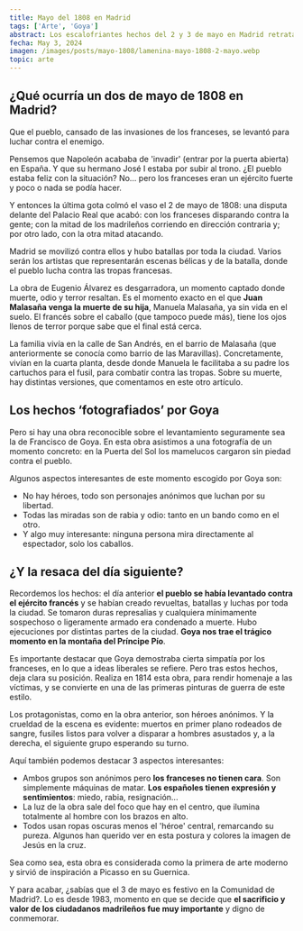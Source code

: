 ```yaml
---
title: Mayo del 1808 en Madrid
tags: ['Arte', 'Goya']
abstract: Los escalofriantes hechos del 2 y 3 de mayo en Madrid retratados por Goya en dos obras maestras
fecha: May 3, 2024
imagen: /images/posts/mayo-1808/lamenina-mayo-1808-2-mayo.webp
topic: arte
---
```


## ¿Qué ocurría un dos de mayo de 1808 en Madrid?

Que el pueblo, cansado de las invasiones de los franceses, se levantó para luchar contra el enemigo.

Pensemos que Napoleón acababa de 'invadir' (entrar por la puerta abierta) en España. Y que su hermano José I estaba por subir al trono. ¿El pueblo estaba feliz con la situación? No… pero los franceses eran un ejército fuerte y poco o nada se podía hacer. 

Y entonces la última gota colmó el vaso el 2 de mayo de 1808: una disputa delante del Palacio Real que acabó: con los franceses disparando contra la gente; con la mitad de los madrileños corriendo en dirección contraria y; por otro lado, con la otra mitad atacando.

<PostImage
  src="/images/posts/mayo-1808/lamenina-mayo-1808-calle-cuchilleros.webp"
  alt="«El dos de mayo en Madrid. Escenas en la calle de Cuchilleros». Ilustración de Huertas en el número del 2 de mayo de 1908 de la revista Blanco y Negro"
  caption="«El dos de mayo en Madrid. Escenas en la calle de Cuchilleros». Ilustración de Huertas en el número del 2 de mayo de 1908 de la revista Blanco y Negro"
/>

Madrid se movilizó contra ellos y hubo batallas por toda la ciudad. Varios serán los artistas que representarán escenas bélicas y de la batalla, donde el pueblo lucha contra las tropas francesas.

<PostImage
  src="/images/posts/mayo-1808/lamenina-mayo-1808-malasana-contra-franceses.webp"
  alt="Malasaña y su hija batiéndose contra los franceses, por Eugenio Álvarez Dumont (1887)."
  caption="Malasaña y su hija batiéndose contra los franceses, por Eugenio Álvarez Dumont (1887)."
/>

La obra de Eugenio Álvarez es desgarradora, un momento captado donde muerte, odio y terror resaltan. Es el momento exacto en el que **Juan Malasaña venga la muerte de su hija**, Manuela Malasaña, ya sin vida en el suelo. El francés sobre el caballo (que tampoco puede más), tiene los ojos llenos de terror porque sabe que el final está cerca.

La familia vivía en la calle de San Andrés, en el barrio de Malasaña (que anteriormente se conocía como barrio de las Maravillas). Concretamente, vivían en la cuarta planta, desde donde Manuela le facilitaba a su padre los cartuchos para el fusil, para combatir contra las tropas. Sobre su muerte, hay distintas versiones, que comentamos en este otro artículo.

## Los hechos ‘fotografiados’ por Goya

Pero si hay una obra reconocible sobre el levantamiento seguramente sea la de Francisco de Goya. En esta obra asistimos a una fotografía de un momento concreto: en la Puerta del Sol los mamelucos cargaron sin piedad contra el pueblo.

<PostImage
  src="/images/posts/mayo-1808/lamenina-mayo-1808-2-mayo.webp"
  alt="El dos de mayo de 1808 en Madrid, Francisco de Goya"
  caption="El dos de mayo de 1808 en Madrid, Francisco de Goya"
  orientation="horizontal"
/>

Algunos aspectos interesantes de este momento escogido por Goya son:

- No hay héroes, todo son personajes anónimos que luchan por su libertad.
- Todas las miradas son de rabia y odio: tanto en un bando como en el otro.
- Y algo muy interesante: ninguna persona mira directamente al espectador, solo los caballos.

## ¿Y la resaca del día siguiente?

Recordemos los hechos: el día anterior **el pueblo se había levantado contra el ejército francés** y se habían creado revueltas, batallas y luchas por toda la ciudad. Se tomaron duras represalias y cualquiera mínimamente sospechoso o ligeramente armado era condenado a muerte. Hubo ejecuciones por distintas partes de la ciudad. **Goya nos trae el trágico momento en la montaña del Príncipe Pío**.

<PostImage
  src="/images/posts/mayo-1808/lamenina-mayo-1808-fusilamientos-3-mayo.webp"
  alt="El 3 de mayo en Madrid (1814). Los fusilamientos en la montaña del Príncipe Pío, Francisco Goya."
  caption="El 3 de mayo en Madrid (1814). Los fusilamientos en la montaña del Príncipe Pío, Francisco Goya."
  orientation="horizontal"
/>

Es importante destacar que Goya demostraba cierta simpatía por los franceses, en lo que a ideas liberales se refiere. Pero tras estos hechos, deja clara su posición. Realiza en 1814 esta obra, para rendir homenaje a las víctimas, y se convierte en una de las primeras pinturas de guerra de este estilo.

Los protagonistas, como en la obra anterior, son héroes anónimos. Y la crueldad de la escena es evidente: muertos en primer plano rodeados de sangre, fusiles listos para volver a disparar a hombres asustados y, a la derecha, el siguiente grupo esperando su turno.

Aquí también podemos destacar 3 aspectos interesantes:

- Ambos grupos son anónimos pero **los franceses no tienen cara**. Son simplemente máquinas de matar. **Los españoles tienen expresión y sentimientos**: miedo, rabia, resignación...
- La luz de la obra sale del foco que hay en el centro, que ilumina totalmente al hombre con los brazos en alto.
- Todos usan ropas oscuras menos el 'héroe' central, remarcando su pureza. Algunos han querido ver en esta postura y colores la imagen de Jesús en la cruz.

Sea como sea, esta obra es considerada como la primera de arte moderno y sirvió de inspiración a Picasso en su Guernica.

Y para acabar, ¿sabías que el 3 de mayo es festivo en la Comunidad de Madrid?. Lo es desde 1983, momento en que se decide que **el sacrificio y valor de los ciudadanos madrileños fue muy importante** y digno de conmemorar.